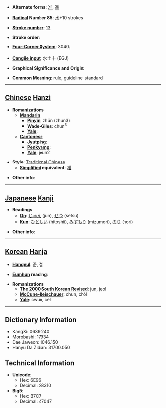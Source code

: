 * '''Alternate forms''': [[准]], [[凖]]

* '''[[Wiktionary:Chinese radical index| Radical]] Number 85''': [[Wiktionary:Chinese radical index 水|水]]+10 strokes

* '''[[Wiktionary:Chinese total strokes index|Stroke number]]''': [[Wiktionary:Chinese total strokes index 13|13]]

* '''Stroke order''': 

* '''[[Wiktionary:Chinese four corner index|Four-Corner System]]''': 3040<sub>1</sub>

* '''[[Wiktionary:Chinese Cangjie index|Cangjie input]]''': 水土十 (EGJ)

* '''Graphical Significance and Origin''': 

* '''Common Meaning''': rule, guideline, standard

----

== [[Chinese]] [[Hanzi]] ==

* '''Romanizations'''
** '''[[Mandarin]]'''
*** '''[[Pinyin]]''': zhǔn (zhun3)
*** '''[[Wade-Giles]]''': chun<sup>3</sup>
*** '''[[Yale]]''': 
** '''[[Cantonese]]'''
*** '''[[Jyutping]]''':
*** '''[[Penkyamp]]''': 
*** '''[[Yale]]''': jeun2

* '''Style''': [[Traditional Chinese]] 
** '''[[Simplified Chinese|Simplified]] equivalent''': [[准]]

* '''Other info''': 

----

== [[Japanese]] [[Kanji]] ==

* '''Readings'''
** '''[[On]]''': [[じゅん]] (jun), [[せつ]] (setsu)
** '''[[Kun]]''': [[ひとしい]] (hitoshii), [[みずもり]] (mizumori), [[のり]] (nori)

* '''Other info''':  

----

== [[Korean]] [[Hanja]] ==

* '''[[Hangeul]]''': 준, 절

* '''[[Eumhun]] reading''': 

* '''Romanizations'''
** '''[[The 2000 South Korean Revised Romanization|The 2000 South Korean Revised]]''': jun, jeol
** '''[[McCune-Reischauer]]''': chun, chŏl
** '''[[Yale]]''': cwun, cel

----

== Dictionary Information ==

* KangXi: 0639.240
* Morobashi: 17934
* Dae Jaweon: 1046.150
* Hanyu Da Zidian: 31700.050

== Technical Information ==

* '''Unicode''':
** Hex: 6E96
** Decimal: 28310
* '''Big5''':
** Hex: B7C7
** Decimal: 47047